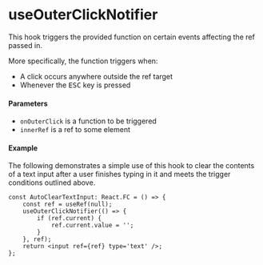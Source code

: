 
<Meta title="Utils/hooks/useOuterClickNotifier" />

# useOuterClickNotifier

This hook triggers the provided function on certain events affecting the ref passed in.

More specifically, the function triggers when:

- A click occurs anywhere outside the ref target
- Whenever the <kbd>ESC</kbd> key is pressed

#### Parameters

- `onOuterClick` is a function to be triggered
- `innerRef` is a ref to some element

#### Example

The following demonstrates a simple use of this hook to clear the contents of
a text input after a user finishes typing in it and meets the trigger conditions
outlined above.

```tsx
const AutoClearTextInput: React.FC = () => {
    const ref = useRef(null);
    useOuterClickNotifier(() => {
        if (ref.current) {
            ref.current.value = '';
        }
    }, ref);
    return <input ref={ref} type='text' />;
};
```
